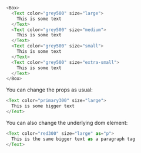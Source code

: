 ```typescript jsx
<Box>
  <Text color="grey500" size="large">
    This is some text
  </Text>
  <Text color="grey500" size="medium">
    This is some text
  </Text>
  <Text color="grey500" size="small">
    This is some text
  </Text>
  <Text color="grey500" size="extra-small">
    This is some text
  </Text>
</Box>
```

You can change the props as usual:

```typescript jsx
<Text color="primary300" size="large">
  This is some bigger text
</Text>
```

You can also change the underlying dom element:

```typescript jsx
<Text color="red300" size="large" as="p">
  This is the same bigger text as a paragraph tag
</Text>
```
